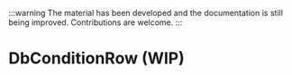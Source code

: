 
:::warning
The material has been developed and the documentation is still being improved. Contributions are welcome.
:::

# DbConditionRow (WIP)

<SourceCode
  href="https://github.com/bytedance/flowgram.ai/tree/main/packages/materials/form-materials/src/components/db-condition-row"
/>